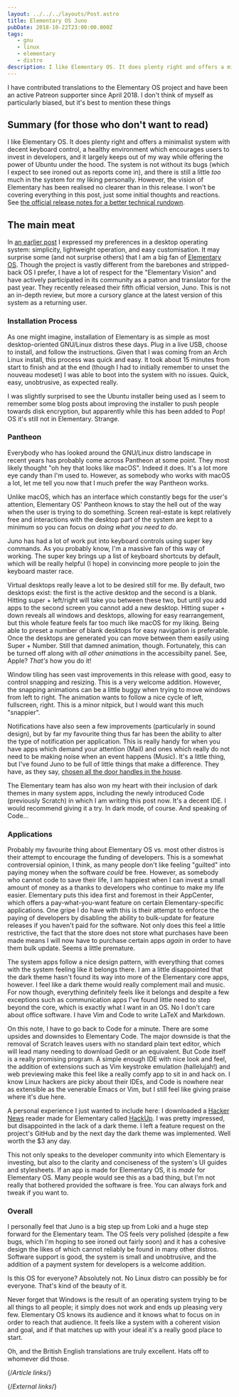 ```yaml
---
layout: ../../../layouts/Post.astro
title: Elementary OS Juno
pubDate: 2018-10-22T23:00:00.000Z
tags: 
   - gnu
   - linux
   - elementary
   - distro
description: I like Elementary OS. It does plenty right and offers a minimalist system with decent keyboard control, a healthy environment which encourages users to invest in developers, and it largely keeps out of my way while offering the power of Ubuntu under the hood.
---
```



<Callout type="note">
I have contributed translations to the Elementary OS project and have been an active Patreon supporter since April 2018. I don't think of myself as particularly biased, but it's best to mention these things
</Callout>

## Summary (for those who don't want to read)

I like Elementary OS. It does plenty right and offers a minimalist system with decent keyboard control, a healthy environment which encourages users to invest in developers, and it largely keeps out of my way while offering the power of Ubuntu under the hood. The system is not without its bugs (which I expect to see ironed out as reports come in), and there is still a little _too_ much in the system for my liking personally. However, the vision of Elementary has been realised no clearer than in this release. I won't be covering everything in this post, just some initial thoughts and reactions. See [the official release notes for a better technical rundown][release-notes].

## The main meat

In [an earlier post][thermy] I expressed my preferences in a desktop operating system: simplicity, lightweight operation, and easy customisation. It may surprise some (and not surprise others) that I am a big fan of [Elementary OS][elementary]. Though the project is vastly different from the barebones and stripped-back OS I prefer, I have a lot of respect for the "Elementary Vision" and have actively participated in its community as a patron and translator for the past year. They recently released their fifth official version, Juno. This is not an in-depth review, but more a cursory glance at the latest version of this system as a returning user.

### Installation Process

As one might imagine, installation of Elementary is as simple as most desktop-oriented GNU/Linux distros these days. Plug in a live USB, choose to install, and follow the instructions. Given that I was coming from an Arch Linux install, this process was quick and easy. It took about 15 minutes from start to finish and at the end (though I had to initially remember to unset the nouveau modeset) I was able to boot into the system with no issues. Quick, easy, unobtrusive, as expected really.

I was slightly surprised to see the Ubuntu installer being used as I seem to remember some blog posts about improving the installer to push people towards disk encryption, but apparently while this has been added to Pop! OS it's still not in Elementary. Strange.

### Pantheon

Everybody who has looked around the GNU/Linux distro landscape in recent years has probably come across Pantheon at some point. They most likely thought "oh hey that looks like macOS". Indeed it does. It's a lot more eye candy than I'm used to. However, as somebody who works with macOS a lot, let me tell you now that I much prefer the way Pantheon works.

Unlike macOS, which has an interface which constantly begs for the user's attention, Elementary OS' Pantheon knows to stay the hell out of the way when the user is trying to do something. Screen real-estate is kept relatively free and interactions with the desktop part of the system are kept to a minimum so you can focus on _doing what you need to do_.

Juno has had a lot of work put into keyboard controls using super key commands. As you probably know, I'm a massive fan of this way of working. The super key brings up a list of keyboard shortcuts by default, which will be really helpful (I hope) in convincing more people to join the keyboard master race.

Virtual desktops really leave a lot to be desired still for me. By default, two desktops exist: the first is the active desktop and the second is a blank. Hitting super + left/right will take you between these two, but until you add apps to the second screen you cannot add a new desktop. Hitting super + down reveals all windows and desktops, allowing for easy rearrangement, but this whole feature feels far too much like macOS for my liking. Being able to preset a number of blank desktops for easy navigation is preferable. Once the desktops are generated you can move between them easily using Super + Number. Still that damned animation, though. Fortunately, this can be turned off along with _all other animations_ in the accessibilty panel. See, Apple? _That's_ how you do it!

Window tiling has seen vast improvements in this release with good, easy to control snapping and resizing. This is a very welcome addition. However, the snapping animations can be a little buggy when trying to move windows from left to right. The animation wants to follow a nice cycle of left, fullscreen, right. This is a minor nitpick, but I would want this much "snappier".

Notifications have also seen a few improvements (particularly in sound design), but by far my favourite thing thus far has been the ability to alter the type of notification per application. This is really handy for when you have apps which demand your attention (Mail) and ones which really do not need to be making noise when an event happens (Music). It's a little thing, but I've found Juno to be full of little things that make a difference. They have, as they say, [chosen all the door handles in the house][architect-handles].

The Elementary team has also won my heart with their inclusion of dark themes in many system apps, including the newly introduced Code (previously Scratch) in which I am writing this post now. It's a decent IDE. I would recommend giving it a try. In dark mode, of course. And speaking of Code…

### Applications

Probably my favourite thing about Elementary OS vs. most other distros is their attempt to encourage the funding of developers. This is a somewhat controversial opinion, I think, as many people don't like feeling "guilted" into paying money when the software _could_ be free. However, as somebody who cannot code to save their life, I am happiest when I can invest a small amount of money as a thanks to developers who continue to make my life easier. Elementary puts this idea first and foremost in their AppCenter, which offers a pay-what-you-want feature on certain Elementary-specific applications. One gripe I do have with this is their attempt to enforce the paying of developers by disabling the ability to bulk-update for feature releases if you haven't paid for the software. Not only does this feel a little restrictive, the fact that the store does not store what purchases have been made means I will now have to purchase certain apps _again_ in order to have them bulk update. Seems a little premature.

The system apps follow a nice design pattern, with everything that comes with the system feeling like it belongs there. I am a little disappointed that the dark theme hasn't found its way into more of the Elementary core apps, however. I feel like a dark theme would really complement mail and music. For now though, everything definitely feels like it belongs and despite a few exceptions such as communication apps I've found little need to step beyond the core, which is exactly what I want in an OS. No I don't care about office software. I have Vim and Code to write LaTeX and Markdown.

On this note, I have to go back to Code for a minute. There are some upsides and downsides to Elementary Code. The major downside is that the removal of Scratch leaves users with no standard plain text editor, which will lead many needing to download Gedit or an equivalent. But Code itself is a really promising program. A simple enough IDE with nice look and feel, the addition of extensions such as Vim keystroke emulation (hallelujah!) and web previewing make this feel like a really comfy app to sit in and hack on. I know Linux hackers are picky about their IDEs, and Code is nowhere near as extensible as the venerable Emacs or Vim, but I still feel like giving praise where it's due here.

A personal experience I just wanted to include here: I downloaded a [Hacker News][hacker-news] reader made for Elementary called [HackUp][hackup]. I was pretty impressed, but disappointed in the lack of a dark theme. I left a feature request on the project's GitHub and by the next day the dark theme was implemented. Well worth the $3 any day.

This not only speaks to the developer community into which Elementary is investing, but also to the clarity and conciseness of the system's UI guides and stylesheets. If an app is made for Elementary OS, it is _made_ for Elementary OS. Many people would see this as a bad thing, but I'm not really that bothered provided the software is free. You can always fork and tweak if you want to.

### Overall

I personally feel that Juno is a big step up from Loki and a huge step forward for the Elementary team. The OS feels very polished (despite a few bugs, which I'm hoping to see ironed out fairly soon) and it has a cohesive design the likes of which cannot reliably be found in many other distros. Software support is good, the system is small and unobtrusive, and the addition of a payment system for developers is a welcome addition.

Is this OS for everyone? Absolutely not. No Linux distro can possibly be for everyone. That's kind of the beauty of it.

Never forget that Windows is the result of an operating system trying to be all things to all people; it simply does not work and ends up pleasing very few. Elementary OS knows its audience and it knows what to focus on in order to reach that audience. It feels like a system with a coherent vision and goal, and if that matches up with your ideal it's a really good place to start.

Oh, and the British English translations are truly excellent. Hats off to whomever did those.

{/*Article links*/}

[thermy]: ../2018/thermy

{/*External links*/}

[architect-handles]: https://eu.usatoday.com/story/life/2015/07/12/designer-real-estate-home-decoration/30047291/
[elementary]: https://elementary.io
[hacker-news]: https://news.ycombinator.com
[hackup]: https://github.com/mdh34/hackup
[release-notes]: https://medium.com/elementaryos/elementary-os-5-juno-is-here-471dfdedc7b3

